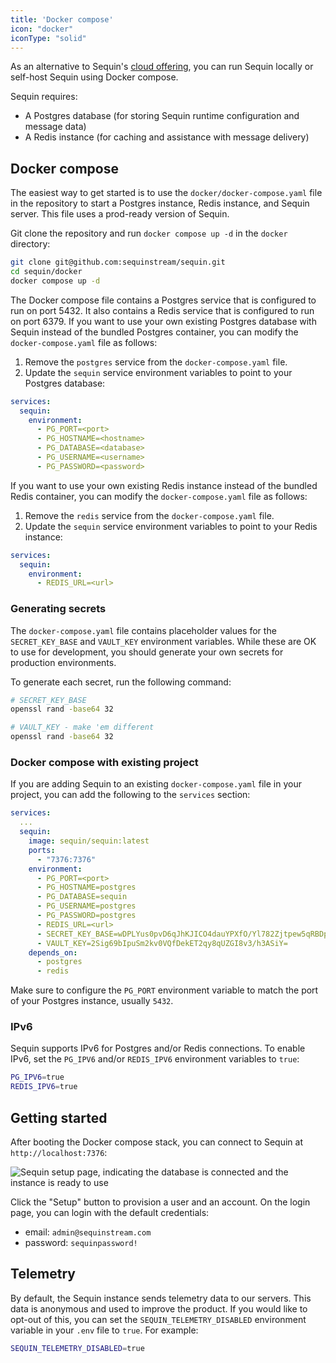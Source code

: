 ```yaml
---
title: 'Docker compose'
icon: "docker"
iconType: "solid"
---
```


As an alternative to Sequin's [cloud offering](https://sequinstream.com/docs/quickstart), you can run Sequin locally or self-host Sequin using Docker compose.

Sequin requires:

- A Postgres database (for storing Sequin runtime configuration and message data)
- A Redis instance (for caching and assistance with message delivery)

## Docker compose

The easiest way to get started is to use the `docker/docker-compose.yaml` file in the repository to start a Postgres instance, Redis instance, and Sequin server. This file uses a prod-ready version of Sequin.

Git clone the repository and run `docker compose up -d` in the `docker` directory:

```bash
git clone git@github.com:sequinstream/sequin.git
cd sequin/docker
docker compose up -d
```

The Docker compose file contains a Postgres service that is configured to run on port 5432. It also contains a Redis service that is configured to run on port 6379. If you want to use your own existing Postgres database with Sequin instead of the bundled Postgres container, you can modify the `docker-compose.yaml` file as follows:

1. Remove the `postgres` service from the `docker-compose.yaml` file.
2. Update the `sequin` service environment variables to point to your Postgres database:

```yaml
services:
  sequin:
    environment:
      - PG_PORT=<port>
      - PG_HOSTNAME=<hostname>
      - PG_DATABASE=<database>
      - PG_USERNAME=<username>
      - PG_PASSWORD=<password>
```

If you want to use your own existing Redis instance instead of the bundled Redis container, you can modify the `docker-compose.yaml` file as follows:

1. Remove the `redis` service from the `docker-compose.yaml` file.
2. Update the `sequin` service environment variables to point to your Redis instance:

```yaml
services:
  sequin:
    environment:
      - REDIS_URL=<url>
```

### Generating secrets

The `docker-compose.yaml` file contains placeholder values for the `SECRET_KEY_BASE` and `VAULT_KEY` environment variables. While these are OK to use for development, you should generate your own secrets for production environments.

To generate each secret, run the following command:

```bash
# SECRET_KEY_BASE
openssl rand -base64 32

# VAULT_KEY - make 'em different
openssl rand -base64 32
```

### Docker compose with existing project

If you are adding Sequin to an existing `docker-compose.yaml` file in your project, you can add the following to the `services` section:

```yaml
services:
  ...
  sequin:
    image: sequin/sequin:latest
    ports:
      - "7376:7376"
    environment:
      - PG_PORT=<port>
      - PG_HOSTNAME=postgres
      - PG_DATABASE=sequin
      - PG_USERNAME=postgres
      - PG_PASSWORD=postgres
      - REDIS_URL=<url>
      - SECRET_KEY_BASE=wDPLYus0pvD6qJhKJICO4dauYPXfO/Yl782Zjtpew5qRBDp7CZvbWtQmY0eB13If
      - VAULT_KEY=2Sig69bIpuSm2kv0VQfDekET2qy8qUZGI8v3/h3ASiY=
    depends_on:
      - postgres
      - redis
```

Make sure to configure the `PG_PORT` environment variable to match the port of your Postgres instance, usually `5432`.

### IPv6

Sequin supports IPv6 for Postgres and/or Redis connections. To enable IPv6, set the `PG_IPV6` and/or `REDIS_IPV6` environment variables to `true`:

```bash
PG_IPV6=true
REDIS_IPV6=true
```

## Getting started

After booting the Docker compose stack, you can connect to Sequin at `http://localhost:7376`:

<Frame>
  <img src="/images/self-hosting/setup-page.png" alt="Sequin setup page, indicating the database is connected and the instance is ready to use" style={{ maxWidth: '500px' }} />
</Frame>

Click the "Setup" button to provision a user and an account. On the login page, you can login with the default credentials:

- email: `admin@sequinstream.com`
- password: `sequinpassword!`

## Telemetry

By default, the Sequin instance sends telemetry data to our servers. This data is anonymous and used to improve the product. If you would like to opt-out of this, you can set the `SEQUIN_TELEMETRY_DISABLED` environment variable in your `.env` file to `true`. For example:

```bash
SEQUIN_TELEMETRY_DISABLED=true
```